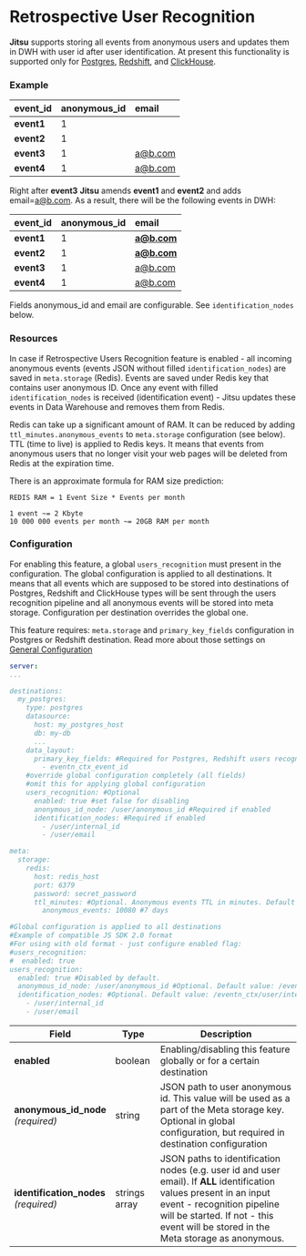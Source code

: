 # Retrospective User Recognition

**Jitsu** supports storing all events from anonymous users and updates them in DWH with user id after user identification. At present this functionality is supported only for [Postgres](/docs/destinations-configuration/postgres), [Redshift](/docs/destinations-configuration/redshift), and [ClickHouse](/docs/destinations-configuration/clickhouse-destination).

### Example

| event\_id | anonymous\_id | email |
| :--- | :--- | :--- |
| **event1** | 1 |  |
| **event2** | 1 |  |
| **event3** | 1 | a@b.com |
| **event4** | 1 | a@b.com |

Right after **event3** **Jitsu** amends **event1** and **event2** and adds email=[a@b.com](mailto:a@b.com). As a result, there will be the following events in DWH:

| event\_id | anonymous\_id | email |
| :--- | :--- | :--- |
| **event1** | 1 | **a@b.com** |
| **event2** | 1 | **a@b.com** |
| **event3** | 1 | a@b.com |
| **event4** | 1 | a@b.com |

<Hint>
    Fields anonymous_id and email are configurable. See <code inline="true">identification_nodes</code> below.
</Hint>

### Resources

In case if Retrospective Users Recognition feature is enabled - all incoming anonymous events (events JSON without filled `identification_nodes`) are saved in `meta.storage` (Redis).
Events are saved under Redis key that contains user anonymous ID. Once any event with filled `identification_nodes` is received (identification event) - Jitsu updates these events in Data Warehouse and removes them from Redis.

<Hint>
    Redis can take up a significant amount of RAM. It can be reduced by adding <code inline="true">ttl_minutes.anonymous_events</code> to <code inline="true">meta.storage</code> configuration (see below).
    TTL (time to live) is applied to Redis keys. It means that events from anonymous users that no longer visit your web pages will be deleted from Redis at the expiration time.
</Hint>

There is an approximate formula for RAM size prediction:

```text
REDIS RAM = 1 Event Size * Events per month

1 event ~= 2 Kbyte
10 000 000 events per month ~= 20GB RAM per month
```

### Configuration

For enabling this feature, a global `users_recognition` must present in the configuration. The global configuration is applied to all destinations. It means that all events which are supposed to be stored into destinations of Postgres, Redshift and ClickHouse types will be sent through the users recognition pipeline and all anonymous events will be stored into meta storage. Configuration per destination overrides the global one.

<Hint>
    This feature requires: <code inline="true">meta.storage</code> and <code inline="true">primary_key_fields</code> configuration in Postgres or Redshift destination.
    Read more about those settings on <a href="/docs/configuration/">General Configuration</a>
</Hint>



```yaml
server:
...

destinations:
  my_postgres:
    type: postgres
    datasource:
      host: my_postgres_host
      db: my-db
      ...
    data_layout:
      primary_key_fields: #Required for Postgres, Redshift users recognition feature
        - eventn_ctx_event_id
    #override global configuration completely (all fields)
    #omit this for applying global configuration
    users_recognition: #Optional
      enabled: true #set false for disabling
      anonymous_id_node: /user/anonymous_id #Required if enabled
      identification_nodes: #Required if enabled
        - /user/internal_id
        - /user/email

meta:
  storage:
    redis:
      host: redis_host
      port: 6379
      password: secret_password
      ttl_minutes: #Optional. Anonymous events TTL in minutes. Default value: no TTL
        anonymous_events: 10080 #7 days

#Global configuration is applied to all destinations
#Example of compatible JS SDK 2.0 format
#For using with old format - just configure enabled flag:
#users_recognition:
#  enabled: true
users_recognition:
  enabled: true #Disabled by default.
  anonymous_id_node: /user/anonymous_id #Optional. Default value: /eventn_ctx/user/anonymous_id||/user/anonymous_id
  identification_nodes: #Optional. Default value: /eventn_ctx/user/internal_id||/user/internal_id
    - /user/internal_id
    - /user/email
```

<table>
  <thead>
    <tr>
      <th>Field</th>
      <th>Type</th>
      <th>Description</th>
    </tr>
  </thead>
  <tbody>
    <tr>
      <td><b>enabled</b>
      </td>
      <td>boolean</td>
      <td>Enabling/disabling this feature globally or for a certain destination</td>
    </tr>
    <tr>
      <td>
          <b>anonymous_id_node</b>
        <br />
        <em>(required)</em>
      </td>
      <td>string</td>
      <td>JSON path to user anonymous id. This value will be used as a part of the
        Meta storage key. Optional in global configuration, but required in destination
        configuration</td>
    </tr>
    <tr>
      <td>
        <b>identification_nodes</b>
          <br />
        <em>(required)</em>
      </td>
      <td>strings array</td>
      <td>JSON paths to identification nodes (e.g. user id and user email). If <b>ALL</b> identification values present in an input event - recognition pipeline will be started.
        If not - this event will be stored in the Meta storage as
        anonymous.
      </td>
    </tr>
  </tbody>
</table>



